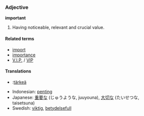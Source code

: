 ===Adjective===
'''important'''

#Having noticeable, relevant and crucial value.

====Related terms====
*[[import]]
*[[importance]]
*[[V.I.P.]] / [[VIP]]

====Translations====

*{{fi}}:[[tärkeä]]
*Indonesian: [[penting]]
*Japanese: [[重要]]な (じゅうような, juuyouna), [[大切]]な (たいせつな, taisetsuna)
*Swedish: [[viktig]], [[betydelsefull]]